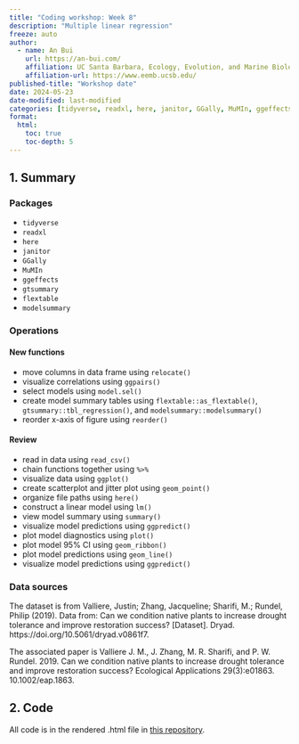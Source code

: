 ```yaml
---
title: "Coding workshop: Week 8"
description: "Multiple linear regression"
freeze: auto
author:
  - name: An Bui
    url: https://an-bui.com/
    affiliation: UC Santa Barbara, Ecology, Evolution, and Marine Biology
    affiliation-url: https://www.eemb.ucsb.edu/
published-title: "Workshop date"
date: 2024-05-23
date-modified: last-modified
categories: [tidyverse, readxl, here, janitor, GGally, MuMIn, ggeffects, gtsummary, flextable, modelsummary, relocate, ggpairs, model.sel, as_flextable, tbl_regression, modelsummary, ggpredict, reorder, summary, pipe (%>%) operator, github, forking]
format:
  html:
    toc: true
    toc-depth: 5
---
```


## 1. Summary

### Packages

- `tidyverse`  
- `readxl`  
- `here`  
- `janitor`  
- `GGally`  
- `MuMIn`  
- `ggeffects`  
- `gtsummary`  
- `flextable`  
- `modelsummary`  

### Operations

#### New functions

- move columns in data frame using `relocate()`  
- visualize correlations using `ggpairs()`  
- select models using `model.sel()`  
- create model summary tables using `flextable::as_flextable()`, `gtsummary::tbl_regression()`, and `modelsummary::modelsummary()`  
- reorder x-axis of figure using `reorder()`

#### Review

- read in data using `read_csv()`  
- chain functions together using ` %>% `  
- visualize data using `ggplot()`  
- create scatterplot and jitter plot using `geom_point()`  
- organize file paths using `here()`  
- construct a linear model using `lm()`  
- view model summary using `summary()`  
- visualize model predictions using `ggpredict()`  
- plot model diagnostics using `plot()`  
- plot model 95% CI using `geom_ribbon()`  
- plot model predictions using `geom_line()`  
- visualize model predictions using `ggpredict()`

### Data sources

The dataset is from Valliere, Justin; Zhang, Jacqueline; Sharifi, M.; Rundel, Philip (2019). Data from: Can we condition native plants to increase drought tolerance and improve restoration success? [Dataset]. Dryad. https://doi.org/10.5061/dryad.v0861f7.  

The associated paper is Valliere J. M., J. Zhang, M. R. Sharifi, and P. W. Rundel. 2019. Can we condition native plants to increase drought tolerance and improve restoration success? Ecological Applications 29(3):e01863. 10.1002/eap.1863.

## 2. Code

All code is in the rendered .html file in [this repository](https://github.com/an-bui/ENVS193DS_workshop-08).

